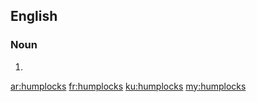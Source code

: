 ==English==

===Noun===
{{head|en|plural}}

# {{plural of|humplock|lang=en|nocat=1}}

[[ar:humplocks]]
[[fr:humplocks]]
[[ku:humplocks]]
[[my:humplocks]]